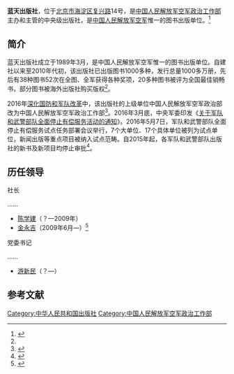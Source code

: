 {{Infobox PRCG
|color = blue
|机构名称 = 蓝天出版社
|上级机构 = [[中国人民解放军空军政治工作部|中国人民解放军空军政治工作部]]
|机构类型 = 
|军事级别 = 
|标志1 = China Emblem PLA.svg
|标志1说明 = [[中国人民解放军军徽|中国人民解放军军徽]]
|职位1 = 社长
|人员1 = [[]]
|衔级1 = 
|职位2 = 党委书记
|人员2 = [[]]
|衔级2 = 
|职位3 =
|人员3 =
|职位4 =
|人员4 =
|地址1 = [[北京市|北京市]][[海淀区|海淀区]][[复兴路_(北京)|复兴路]]14号
|成立时间 = 1989年
|官网 =
|a=
|b=
|c=
|d=
|E=
|e=
}}

'''蓝天出版社'''，位于[[北京市|北京市]][[海淀区|海淀区]][[复兴路_(北京)|复兴路]]14号，是[[中国人民解放军空军政治工作部|中国人民解放军空军政治工作部]]主办和主管的中央级出版社，是[[中国人民解放军空军|中国人民解放军空军]]惟一的图书出版单位。<ref name=lantian>{{Cite web|url =http://info.beifabook.com/BookMenu/DataList.aspx?PsHouseID=7-80158|title =蓝天出版社|author =|date =|publisher =北发图书网|language =|accessdate =2017-01-16|quote =}}{{dead link|date=2018年4月 |bot=InternetArchiveBot |fix-attempted=yes }}</ref>

==简介==
蓝天出版社成立于1989年3月，是中国人民解放军空军惟一的图书出版单位。自建社以来至2010年代初，该出版社已出版图书1000多种，发行总量1000多万册，先后有38种图书52次在全图、全军获得各种奖项，20多种图书被评为全国最佳销畅书，部分图书被海外出版社购买版权<ref name=lantian/>。

2016年[[深化国防和军队改革|深化国防和军队改革]]中，该出版社的上级单位中国人民解放军空军政治部改为中国人民解放军空军政治工作部<ref>{{Cite web |url = http://news.xinhuanet.com/politics/2016-06/22/c_129081785.htm?from=timeline&isappinstalled=0 |title =关于对拟表彰的全国双拥模范个人进行公示的公告  |author =  |date =2016-06-22  |publisher =新华网  |language =  |accessdate =  |quote =  }}</ref>。2016年3月底，中央军委印发《[[关于军队和武警部队全面停止有偿服务活动的通知|关于军队和武警部队全面停止有偿服务活动的通知]]》。2016年5月7日，军队和武警部队全面停止有偿服务试点任务部署会议举行，7个大单位、17个具体单位被列为试点单位，新闻出版等重点项目被纳入试点范畴。自2015年起，各军队和武警部队出版社的新书及新项目均停止审批<ref>{{Cite web |url = http://www.cbbr.com.cn/article/104077.html |title = 军队出版社将试点“全面停止”有偿服务 |author =  |date = 2016-05-10 |publisher = 中国出版传媒网 |language =  |accessdate =  |quote =  }}</ref>。

==历任领导==

{{col-begin}}
{{col-2}}
; 社长

……
*[[陈学建|陈学建]]（？—2009年）
*[[金永吉|金永吉]]（2009年6月—）<ref>{{Cite web |url = http://www.chinaxwcb.com/2014-08/06/content_299119.htm |title = 金永吉 |author =  |date = 2014-08-06 |publisher = 中国新闻出版网 |language =  |accessdate =  |quote =  |archive-url = https://web.archive.org/web/20151018145702/http://www.chinaxwcb.com/2014-08/06/content_299119.htm |archive-date = 2015-10-18 |dead-url = yes }}</ref>

{{col-2}}

; 党委书记

……
*[[游新民|游新民]]（？—）

{{col-end}}

==参考文献==
{{reflist}}

[[Category:中华人民共和国出版社|Category:中华人民共和国出版社]]
[[Category:中国人民解放军空军政治工作部|Category:中国人民解放军空军政治工作部]]